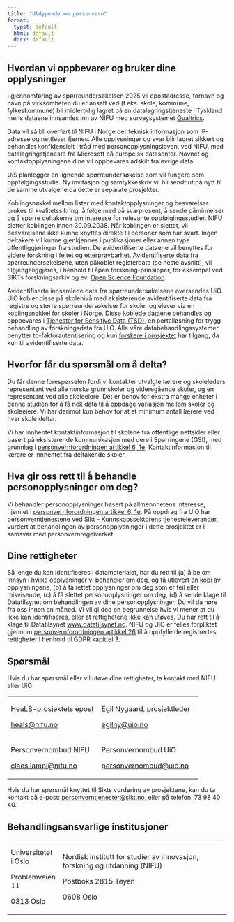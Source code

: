 ```yaml
---
title: "Utdypende om personvern"
format: 
  typst: default
  html: default
  docx: default
---
```


## Hvordan vi oppbevarer og bruker dine opplysninger

I gjennomføring av spørreundersøkelsen 2025 vil epostadresse, fornavn og navn på virksomheten du er ansatt ved (f.eks. skole, kommune, fylkeskommune) bli midlertidig lagret på en datalagringstjeneste i Tyskland mens dataene innsamles inn av NIFU med surveysystemet [Qualtrics](https://www.qualtrics.com/gdpr/). 

Data vil så bli overført til NIFU i Norge der teknisk informasjon som IP-adresse og nettleser fjernes. Alle opplysninger og svar blir lagret sikkert og behandlet konfidensielt i tråd med personopplysningsloven, ved NIFU, med datalagringstjeneste fra Microsoft på europeisk datasenter. Navnet og kontaktopplysningene dine vil oppbevares adskilt fra øvrige data. 

UiS planlegger en lignende spørreundersøkelse som vil fungere som oppfølgingsstudie. Ny invitasjon og samtykkeskriv vil bli sendt ut på nytt til de samme utvalgene da dette er separate prosjekter.

Koblingsnøkkel mellom lister med kontaktopplysninger og besvarelser brukes til kvalitetssikring, å følge med på svarprosent, å sende påminnelser og å spørre deltakerne om interesse for relevante oppfølgingsstudier. NIFU sletter koblingen innen 30.09.2038. Når koblingen er slettet, vil besvarelsene ikke kunne knyttes direkte til personer som har svart. Ingen deltakere vil kunne gjenkjennes i publikasjoner eller annen type offentliggjøringer fra studien. De avidentifiserte dataene vil benyttes for videre forskning i feltet og etterprøvbarhet. Avidentifiserte data fra spørreundersøkelsene, uten påkoblet registerdata (se neste avsnitt), vil tilgjengeliggjøres, i henhold til åpen forskning-prinsipper, for eksempel ved SIKTs forskningsarkiv og ev. [Open Science Foundation](osf.io).

Avidentifiserte innsamlede data fra spørreundersøkelsene oversendes UiO. UiO kobler disse på skolenivå med eksisterende avidentifiserte data fra registre og større spørreundersøkelser for skoler og elever via en koblingsnøkkel for skoler i Norge. Disse koblede dataene behandles og oppbevares i [Tjenester for Sensitive Data (TSD)](https://www.uio.no/tjenester/it/forskning/sensitiv/), en portalløsning for trygg behandling av forskningsdata fra UiO. Alle våre databehandlingssystemer benytter to-faktorautentisering og kun [forskere i prosjektet](https://www.sv.uio.no/psi/english/research/projects/heals/index.html) har tilgang, da kun til avidentifiserte data.

## Hvorfor får du spørsmål om å delta?

Du får denne forespørselen fordi vi kontakter utvalgte lærere og skoleleders representant ved alle norske grunnskoler og videregående skoler, og en representant ved alle skoleeiere. Det er behov for ekstra mange enheter i denne studien for å få nok data til å oppdage variasjon mellom skoler og skoleeiere. Vi har derimot kun behov for at et minimum antall lærere ved hver skole deltar.

Vi har innhentet kontaktinformasjon til skolene fra offentlige nettsider eller basert på eksisterende kommunikasjon med dere i Spørringene (GSI), med grunnlag i [personvernforordningen artikkel 6, 1e](https://lovdata.no/lov/2018-06-15-38/gdpr/a6). Kontaktinformasjon til lærere er innhentet fra deltakende skoler.

## Hva gir oss rett til å behandle personopplysninger om deg?

Vi behandler personopplysninger basert på allmennhetens interesse, hjemlet i [personvernforordningen artikkel 6, 1e](https://lovdata.no/lov/2018-06-15-38/gdpr/a6). På oppdrag fra UiO har personverntjenestene ved Sikt – Kunnskapssektorens tjenesteleverandør, vurdert at behandlingen av personopplysninger i dette prosjektet er i samsvar med personvernregelverket.

## Dine rettigheter

Så lenge du kan identifiseres i datamaterialet, har du rett til (a) å be om innsyn i hvilke opplysninger vi behandler om deg, og få utlevert en kopi av opplysningene, (b) å få rettet opplysninger om deg som er feil eller misvisende, (c) å få slettet personopplysninger om deg, (d) å sende klage til Datatilsynet om behandlingen av dine personopplysninger. Du vil da høre fra oss innen en måned. Vi vil gi deg en begrunnelse hvis vi mener at du ikke kan identifiseres, eller at rettighetene ikke kan utøves. Du har rett til å klage til Datatilsynet [www.datatilsynet.no](http://www.datatilsynet.no). NIFU og UiO er felles forpliktet gjennom [personvernforordningen artikkel 26](https://lovdata.no/lov/2018-06-15-38/gdpr/a26) til å oppfylle de registrertes rettigheter i henhold til GDPR kapittel 3.

## Spørsmål

Hvis du har spørsmål eller vil utøve dine rettigheter, ta kontakt med NIFU eller UiO:

+----------------------------------------------------+----------------------------------------------------------+
| HeaLS-prosjektets epost                            | Egil Nygaard, prosjektleder                              |
|                                                    |                                                          |
| [heals\@nifu.no](mailto:heals@nifu.no)             | [egilny\@uio.no](mailto:egilny@uio.no)                   |
+----------------------------------------------------+----------------------------------------------------------+
| Personvernombud NIFU                               | Personvernombud UiO                                      |
|                                                    |                                                          |
| [claes.lampi\@nifu.no](mailto:claes.lampi@nifu.no) | [personvernombud\@uio.no](mailto:personvernombud@uio.no) |
+----------------------------------------------------+----------------------------------------------------------+

Hvis du har spørsmål knyttet til Sikts vurdering av prosjektene, kan du ta kontakt på e-post: [personverntjenester\@sikt.no](mailto:personverntjenester@sikt.no), eller på telefon: 73 98 40 40.

## Behandlingsansvarlige institusjoner

+----------------------+----------------------------------------------------------------------------+
| Universitetet i Oslo | Nordisk institutt for studier av innovasjon, forskning og utdanning (NIFU) |
|                      |                                                                            |
| Problemveien 11      | Postboks 2815 Tøyen                                                        |
|                      |                                                                            |
| 0313 Oslo            | 0608 Oslo                                                                  |
+----------------------+----------------------------------------------------------------------------+